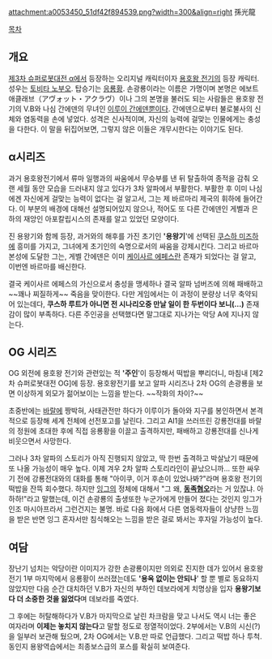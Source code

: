 attachment:a0053450_51df42f894539.png?width=300&align=right
孫光龍

[[목차]]

== 개요 ==
[[제3차 슈퍼로봇대전 α]]에서 등장하는 오리지널 캐릭터이자 [[용호왕 전기]]의 등장 캐릭터. 성우는 [[토비타 노부오]]. 탑승기는 [[응룡황]]. 손광룡이라는 이름은 가명이며 본명은 에보트 애클래브（アヴォット・アクラヴ）이나 그의 본명을 불러도 되는 사람들은 용호왕 전기의 V.B와 나심 간에덴의 무녀인 [[이루이 간에덴]]뿐이다. 간에덴으로부터 불로불사의 신체와 염동력을 손에 넣었다. 성격은 신사적이며, 자신의 능력에 걸맞는 인물에게는 충성을 다한다. 이 말을 뒤집어보면, 그렇지 않은 이들은 개무시한다는 이야기도 된다. 

== α시리즈 ==
과거 용호왕전기에서 류마 일행과의 싸움에서 무승부를 낸 뒤 탈출하여 종적을 감춰 오랜 세월 동안 모습을 드러내지 않고 있다가 3차 알파에서 부활한다. 부활한 후 이미 나심에겐 자신에게 걸맞는 능력이 없다는 걸 알고서, 그는 제 바르마리 제국의 휘하에 들어간다. 이 부분의 배경에 대해선 설명되어있지 않으나, 적어도 또 다른 간에덴인 게벨과 은하의 재앙인 아포칼립시스의 존재를 알고 있었던 모양이다.

진 용왕기와 함께 등장, 과거와의 해후를 가진 초기인 ''''용왕기''''에 선택된 [[쿠스하 미즈하]]에 흥미를 가지고, 그녀에게 초기인의 숙명으로서의 싸움을 강제시킨다. 그리고 바르마 본성에 도달한 그는, 게벨 간에덴은 이미 [[케이사르 에페스]]란 존재가 되었다는 걸 알고, 이번엔 바르마를 배신한다.

결국 케이사르 에페스의 가신으로서 충성을 맹세하나 결국 알파 넘버즈에 의해 패배하고 ~~꽤나 찌질하게~~ 죽음을 맞이한다. 다만 게임에서는 이 과정이 분량상 너무 축약되어 있는데다, '''쿠스하 루트가 아니면 전 시나리오중 만날 일이 한 두번이다 보니(…)''' 존재감이 많이 부족하다. 다른 주인공을 선택했다면 말그대로 지나가는 악당 A에 지나지 않는다.

== OG 시리즈 ==
OG 외전에 용호왕 전기와 관련있는 적 ''''주인''''이 등장해서 떡밥을 뿌리더니, 마침내 [제2차 슈퍼로봇대전 OG]에 등장. 용호왕전기를 보고 알파 시리즈나 2차 OG의 손광룡을 보면 이상하게 외모가 젊어보이는 느낌을 받는다. ~~작화의 차이?~~

초중반에는 [[바랄]]에 짱박혀, 사태관전만 하다가 이루이가 돌아와 지구를 봉인하면서 본격적으로 등장해 세계 전체에 선전포고를 날린다. 그리고 AI1을 쓰러뜨린 강룡전대를 바랄의 정원에 초대한 후에 직접 응룡황을 이끌고 출격하지만, 패배하고 강룡전대를 신나게 비웃으면서 사망한다.

그러나 3차 알파의 스토리가 아직 진행되지 않았고, 딱 한번 출격하고 박살났기 때문에 또 나올 가능성이 매우 높다. 이제 겨우 2차 알파 스토리라인이 끝났으니까… 또한 싸우기 전에 강룡전대와의 대화를 통해 "아이쿠, 이거 후손이 있었나봐?"라며 용호왕 전기의 떡밥을 잔뜩 회수했다. 하지만 [[잉그]]의 정체에 대해서 "그 왜, '''[[동족혐오]]'''라는 거 있잖냐. 아하하!"라고 말했는데, 이건 손광룡의 출생또한 누군가에게 만들어 졌다는 것인지 잉그가 인조 마시아프라서 그런건지는 불명. 바로 다음 화에서 다른 염동력자들이 상냥한 느낌을 받은 반면 잉그 혼자서만 침식해오는 느낌을 받은 걸로 봐서는 후자일 가능성이 높다.

== 여담 ==
장난기 넘치는 악당이란 이미지가 강한 손광룡이지만 의외로 진지한 데가 있어서 용호왕 전기 1부 마지막에서 응룡황이 쓰러졌는데도 ''''용옥 없이는 안되나'''' 할 뿐 별로 동요하지 않았지만 다음 순간 대치하던 V.B가 자신의 부하인 데보라에게 치명상을 입자 '''용왕기보다 더 소중한 것을 잃었다'''며 데보라를 죽였다.

그 후에는 허탈해하다가 V.B가 마지막으로 날린 차크람을 맞고 나서도 역시 너는 좋은 여자라며 '''이제는 놓치지 않는다'''고 말할 정도로 정열적이었다. 2부에서는 V.B의 시신(?)을 일부러 보관해 뒀으며, 2차 OG에서는 V.B.만 따로 언급했다. 그리고 떡밥 하나 투척. 동인지 용왕역습에서는 최종보스급의 포스를 확실히 보여준다. 
